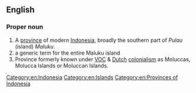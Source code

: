 ==English==

===Proper noun===
{{wikipedia|Maluku Islands}}
{{en-proper noun}}

# A [[province]] of modern [[Indonesia]], broadly the southern part of ''Pulau'' (island) ''Maluku''.
# a generic term for the entire Maluku island 
# Province formerly known under [[VOC]] & [[Dutch]] [[colonialism]] as Moluccas, Molucca Islands or Moluccan Islands.

[[Category:en:Indonesia]]
[[Category:en:Islands]]
[[Category:en:Provinces of Indonesia]]